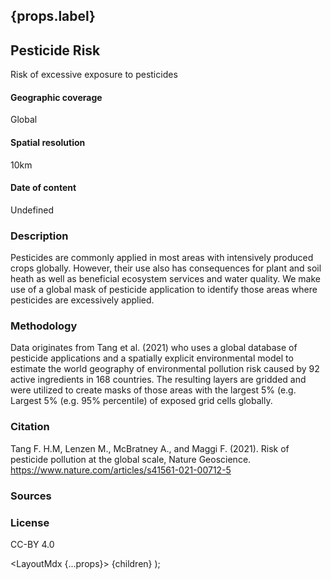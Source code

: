 
## {props.label}

## Pesticide Risk
Risk of excessive exposure to pesticides

#### Geographic coverage
Global

#### Spatial resolution
10km

#### Date of content
Undefined

### Description
Pesticides are commonly applied in most areas with intensively produced crops globally.
However, their use also has consequences for plant and soil heath as well as beneficial ecosystem services and water quality.
We make use of a global mask of pesticide application to identify those areas where pesticides are excessively applied.

### Methodology
Data originates from Tang et al. (2021)
who uses a global database of pesticide applications and a spatially explicit environmental model
to estimate the world geography of environmental pollution risk caused by 92 active ingredients in 168 countries.
The resulting layers are gridded and were utilized to create masks of those areas with the largest 5%
(e.g. Largest 5% (e.g. 95% percentile) of exposed grid cells globally.


### Citation
Tang F. H.M, Lenzen M., McBratney A., and Maggi F. (2021). Risk of pesticide pollution at the global scale, Nature Geoscience. https://www.nature.com/articles/s41561-021-00712-5

### Sources

### License
CC-BY 4.0

  <LayoutMdx {...props}>
    {children}
  </LayoutMdx>
);
